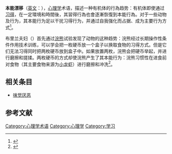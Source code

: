'''本能漂移'''（[[英文|英文]]：{{lang|en|instinctive drift}}），[[心理学|心理学]]术语，描述一种有机体的行為趋势：有机体即使通过[[习得|习得]]，在一定環境和時間後，其習得行為也會逐漸恢復到本能行為。对于一些动物及行为，其本能行为足以干扰习得行为，并通过自我强化而占据、成为主要行为方式<ref>{{Cite web |url=http://www.clickersolutions.com/articles/2002/drift.htm |title=Instinctive Drift |access-date=2010-02-26 |archive-date=2021-03-09 |archive-url=https://web.archive.org/web/20210309204348/http://www.clickersolutions.com/articles/2002/drift.htm |dead-url=no }}</ref>。

布里兰夫妇（{{lang|en|Marian Breland Bailey & Keller Breland}}）首先通过[[浣熊|浣熊]]试验发现了动物的这种趋势：浣熊经过长期操作性条件作用技术训练，可以学会把一枚硬币放一个盒子以换取食物的习得方式。但是它们无法习得同时把两枚硬币放到盒子中。如果放置两枚，浣熊会把硬币举起，并进行磨擦和搓揉。两枚硬币的方式却使浣熊产生了其本能行为：浣熊习惯性在进食前对食物（其主要食物来源为[[龙虾|小龙虾]]）进行磨擦和冲洗<ref>{{Cite web |url=http://www.sparknotes.com/psychology/psych101/learning/section3.rhtml |title=Learning and Conditioning |access-date=2010-02-26 |archive-date=2017-12-23 |archive-url=https://web.archive.org/web/20171223030627/http://www.sparknotes.com/psychology/psych101/learning/section3.rhtml |dead-url=no }}</ref>。

== 相关条目 ==
*[[味觉厌恶|味觉厌恶]]

==参考文献==
<div class="references-small">
<references></references>
</div>


{{心理学小作品}}

[[Category:心理学术语|Category:心理学术语]]
[[Category:心理学|Category:心理学]]
[[Category:学习|Category:学习]]